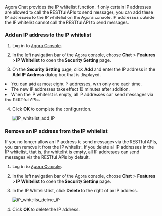 
Agora Chat provides the IP whitelist function. If only certain IP addresses are allowed to call the RESTful APIs to send messages, you can add these IP addresses to the IP whitelist on the Agora console. IP addresses outside the IP whitelist cannot call the RESTful API to send messages.

### Add an IP address to the IP whitelist

1. Log in to [Agora Console](https://console.agora.io/).

2. In the left navigation bar of the Agora console, choose **Chat** > **Features** > **IP Whitelist** to open the **Security Setting** page.

3. On the **Security Setting** page, click **Add** and enter the IP address in the **Add IP Address** dialog box that is displayed.

<div class="alert info"><li>You can add at most eight IP addresses, with only one each time.</li><li>The new IP addresses take effect 10 minutes after addition. </li><li>When the IP whitelist is empty, all IP addresses can send messages via the RESTful APIs.</li></div>

4. Click **OK** to complete the configuration.

    ![IP_whitelist_add_IP](/images/chat/IP_whitelist_add_IP.png)

### Remove an IP address from the IP whitelist

If you no longer allow an IP address to send messages via the RESTful APIs, you can remove it from the IP whitelist. If you delete all IP addresses in the IP whitelist, that is, the whitelist is empty, all IP addresses can send messages via the RESTful APIs by default.

1. Log in to [Agora Console](https://console.agora.io/).

2. In the left navigation bar of the Agora console, choose **Chat** > **Features** > **IP Whitelist** to open the **Security Setting** page.

3. In the IP Whitelist list, click **Delete** to the right of an IP address.

    ![IP_whitelist_delete_IP](/images/chat/IP_whitelist_delete_IP.png)

4. Click **OK** to delete the IP address.